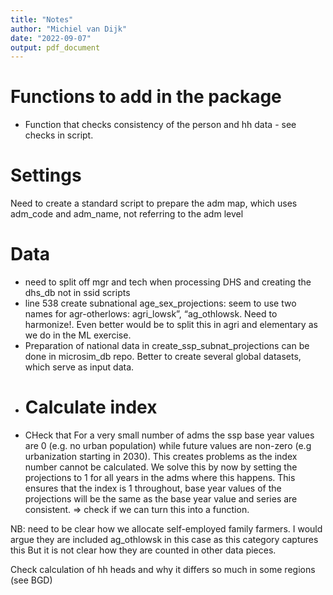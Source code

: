 ```yaml
---
title: "Notes"
author: "Michiel van Dijk"
date: "2022-09-07"
output: pdf_document
---
```


# Functions to add in the package

-   Function that checks consistency of the person and hh data - see checks in script.

# Settings

Need to create a standard script to prepare the adm map, which uses adm_code and adm_name, not referring to the adm level


# Data
- need to split off mgr and tech when processing DHS and creating the dhs_db not in ssid scripts
- line 538 create subnational age_sex_projections: seem to use two names for agr-otherlows: agri_lowsk", "ag_othlowsk. Need to harmonize!. Even better would be to split this in agri and elementary as we do in the ML exercise.
- Preparation of national data in create_ssp_subnat_projections can be done in microsim_db repo. Better to create several global datasets, which serve as input data.
- # Calculate index
- CHeck that For a very small number of adms the ssp base year values are 0 (e.g. no urban population)
while future values are non-zero (e.g urbanization starting in 2030). This creates problems as the index number cannot be calculated. We solve this by now by setting the projections to 1 for all years in the adms where this happens. This ensures that the index is 1 throughout, base year values of the projections will be the same as the base year value and series are consistent. => check if we can turn this into a function.

NB: need to be clear how we allocate self-employed family farmers.
I would argue they are included ag_othlowsk in this case as this category captures this
But it is not clear how they are counted in other data pieces.

Check calculation of hh heads and why it differs so much in some regions (see BGD)

